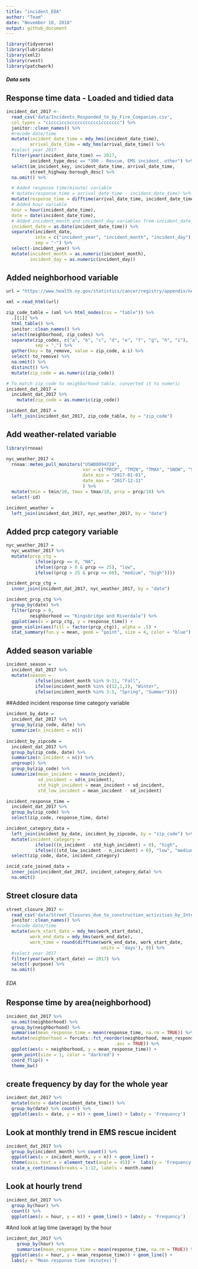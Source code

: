 ```yaml
---
title: "incident_EDA"
author: "Team"
date: "November 10, 2018"
output: github_document
---
```


```r
library(tidyverse)
library(lubridate)
library(xml2)
library(rvest)
library(patchwork)
```

##### Data sets ######

## Response time data - Loaded and tidied data
```r
incident_dat_2017 <-  
  read_csv('data/Incidents_Responded_to_by_Fire_Companies.csv',
  col_types = "cicccicciccccccccccciccccccc") %>% 
  janitor::clean_names() %>% 
  #recode date/time
  mutate(incident_date_time = mdy_hms(incident_date_time),
         arrival_date_time = mdy_hms(arrival_date_time)) %>% 
  #select year 2017
  filter(year(incident_date_time) == 2017,
         incident_type_desc == "300 - Rescue, EMS incident, other") %>% 
  select(im_incident_key, incident_date_time, arrival_date_time,
         street_highway:borough_desc) %>% 
  na.omit() %>% 

  # Added response time(minute) variable
  # mutate(response_time = arrival_date_time - incident_date_time) %>%
  mutate(response_time = difftime(arrival_date_time, incident_date_time, units = 'mins'),
  # Added hour variable
  hour = hour(incident_date_time),
  date = date(incident_date_time),
  # Added incident_month and incident_day variables from incident_date_time
  incident_date = as.Date(incident_date_time)) %>% 
  separate(incident_date, 
           into = c("incident_year", "incident_month", "incident_day"), 
           sep = "-") %>% 
  select(-incident_year) %>% 
  mutate(incident_month = as.numeric(incident_month),
         incident_day = as.numeric(incident_day))
```


## Added neighborhood variable
```r
url = "https://www.health.ny.gov/statistics/cancer/registry/appendix/neighborhoods.htm?fbclid=IwAR3N4VlKC1OehRZyEuDYPEAE7AFAEXXIRC11seIBKxA-0fd3g4hL0QvnV20"

xml = read_html(url)

zip_code_table = (xml %>% html_nodes(css = "table")) %>% 
  .[[1]] %>%
  html_table() %>% 
  janitor::clean_names() %>%  
  select(neighborhood, zip_codes) %>% 
  separate(zip_codes, c("a", "b", "c", "d", "e", "f", "g", "h", "i"), 
           sep = ",") %>% 
  gather(key = to_remove, value = zip_code, a:i) %>% 
  select(-to_remove) %>% 
  na.omit() %>% 
  distinct() %>% 
  mutate(zip_code = as.numeric(zip_code))

# To match zip_code to neighborhood table, converted it to numeric
incident_dat_2017 = 
  incident_dat_2017 %>% 
    mutate(zip_code = as.numeric(zip_code)) 

incident_dat_2017 =  
  left_join(incident_dat_2017, zip_code_table, by = "zip_code") 
```

## Add weather-related variable
```r
library(rnoaa)

nyc_weather_2017 = 
  rnoaa::meteo_pull_monitors("USW00094728", 
                             var = c("PRCP", "TMIN", "TMAX", "SNOW", "SNWD"), 
                             date_min = "2017-01-01", 
                             date_max = "2017-12-31"
                             ) %>% 
  mutate(tmin = tmin/10, tmax = tmax/10, prcp = prcp/10) %>% 
  select(-id)

incident_weather = 
  left_join(incident_dat_2017, nyc_weather_2017, by = "date")
```

## Added prcp category variable

```r
nyc_weather_2017 = 
  nyc_weather_2017 %>%
  mutate(prcp_ctg = 
           ifelse(prcp == 0, "NA",
           ifelse((prcp > 0 & prcp <= 25), "low",
           ifelse((prcp > 25 & prcp <= 60), "medium", "high"))))

incident_prcp_ctg = 
  inner_join(incident_dat_2017, nyc_weather_2017, by = "date")

incident_prcp_ctg %>%
  group_by(date) %>% 
  filter(prcp > 0, 
         neighborhood == "Kingsbridge and Riverdale") %>%
  ggplot(aes(x = prcp_ctg, y = response_time)) +
  geom_violin(aes(fill = factor(prcp_ctg)), alpha = .5) +
  stat_summary(fun.y = mean, geom = "point", size = 4, color = "blue")
```

## Added season variable
```r
incident_season = 
  incident_dat_2017 %>%
  mutate(season = 
           ifelse(incident_month %in% 9:11, "Fall",
           ifelse(incident_month %in% c(12,1,2), "Winter",
           ifelse(incident_month %in% 3:5, "Spring", "Summer"))))
```

##Added incident response time category variable 
```r
incident_by_date = 
  incident_dat_2017 %>% 
  group_by(zip_code, date) %>% 
  summarize(n_incident = n())  
  
incident_by_zipcode = 
  incident_dat_2017 %>% 
  group_by(zip_code, date) %>% 
  summarize(n_incident = n()) %>% 
  ungroup() %>% 
  group_by(zip_code) %>% 
  summarize(mean_incident = mean(n_incident),
            sd_incident = sd(n_incident),
            std_high_incident = mean_incident + sd_incident,
            std_low_incident = mean_incident - sd_incident)

incident_response_time =
  incident_dat_2017 %>% 
  group_by(zip_code) %>% 
  select(zip_code, response_time, date) 

incident_category_data = 
  left_join(incident_by_date, incident_by_zipcode, by = "zip_code") %>% 
  mutate(incident_category = 
           ifelse(((n_incident - std_high_incident) > 0), "high", 
           ifelse(((std_low_incident - n_incident) > 0), "low", "medium"))) %>% 
  select(zip_code, date, incident_category)

incid_cate_joined_data = 
  inner_join(incident_dat_2017, incident_category_data) %>% 
  na.omit() 
```

## Street closure data 
```r
street_closure_2017 <-  
  read_csv('data/Street_Closures_due_to_construction_activities_by_Intersection.csv') %>% 
  janitor::clean_names() %>% 
  #recode date/time
  mutate(work_start_date = mdy_hms(work_start_date),
         work_end_date = mdy_hms(work_end_date),
         work_time = round(difftime(work_end_date, work_start_date, 
                                    units = 'days'), 0)) %>% 
  #select year 2017
  filter(year(work_start_date) == 2017) %>% 
  select(-purpose) %>% 
  na.omit() 
```

###### EDA ######
## Response time by area(neighborhood)
```r
incident_dat_2017 %>%
  na.omit(neighborhood) %>% 
  group_by(neighborhood) %>%
  summarise(mean_response_time = mean(response_time, na.rm = TRUE)) %>% 
  mutate(neighborhood = forcats::fct_reorder(neighborhood, mean_response_time, 
                                         .asc = TRUE)) %>% 
  ggplot(aes(x = neighborhood, y = mean_response_time)) + 
  geom_point(size = 1, color = "darkred") +  
  coord_flip() +
  theme_bw()
```


## create frequency by day for the whole year
```r
incident_dat_2017 %>% 
  mutate(date = date(incident_date_time)) %>%
  group_by(date) %>% count() %>%
  ggplot(aes(x = date, y = n)) + geom_line() + labs(y = 'Frequency')
```

## Look at monthly trend in EMS rescue incident
```r
incident_dat_2017 %>% 
  group_by(incident_month) %>% count() %>% 
  ggplot(aes(x = incident_month, y = n)) + geom_line() + 
  theme(axis.text.x = element_text(angle = 45)) +  labs(y = 'Frequency') +
  scale_x_continuous(breaks = 1:12, labels = month.name)
```

## Look at hourly trend
```r
incident_dat_2017 %>% 
  group_by(hour) %>% 
  count() %>% 
  ggplot(aes(x = hour, y = n)) + geom_line() + labs(y = 'Frequency')

```

#And look at lag time (average) by the hour
```r
incident_dat_2017 %>%
    group_by(hour) %>% 
    summarise(mean_response_time = mean(response_time, na.rm = TRUE)) %>% 
  ggplot(aes(x = hour, y = mean_response_time)) + geom_line() + 
  labs(y = 'Mean response time (minutes)')
```



